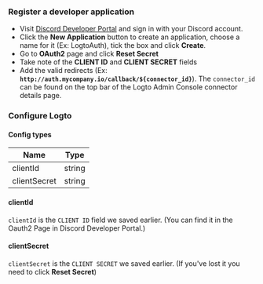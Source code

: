 ### Register a developer application

- Visit [Discord Developer Portal](https://discord.com/developers/applications) and sign in with your Discord account.
- Click the **New Application** button to create an application, choose a name for it (Ex: LogtoAuth), tick the box and click **Create**.
- Go to **OAuth2** page and click **Reset Secret**
- Take note of the **CLIENT ID** and **CLIENT SECRET** fields
- Add the valid redirects (Ex: **`http://auth.mycompany.io/callback/${connector_id}`**). The `connector_id` can be found on the top bar of the Logto Admin Console connector details page.

### Configure Logto

#### Config types

| Name         | Type   |
| ------------ | ------ |
| clientId     | string |
| clientSecret | string |

#### clientId

`clientId` is the `CLIENT ID` field we saved earlier.
(You can find it in the Oauth2 Page in Discord Developer Portal.)

#### clientSecret

`clientSecret` is the `CLIENT SECRET` we saved earlier.
(If you've lost it you need to click **Reset Secret**)
